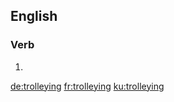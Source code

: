 ==English==

===Verb===
{{head|en|present participle}}

# {{present participle of|trolley|lang=en}}

[[de:trolleying]]
[[fr:trolleying]]
[[ku:trolleying]]